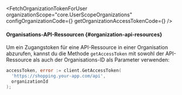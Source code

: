

<FetchOrganizationTokenForUser
  organizationScope="core.UserScopeOrganizations"
  configOrganizationCode={<ConfigOrganizationCode />}
  getOrganizationAccessTokenCode={<GetOrganizationAccessTokenCode />}
/>

#### Organisations-API-Ressourcen \{#organization-api-resources}

Um ein Zugangstoken für eine API-Ressource in einer Organisation abzurufen, kannst du die Methode `getAccessToken` mit sowohl der API-Ressource als auch der Organisations-ID als Parameter verwenden:

```go
accessToken, error := client.GetAccessToken(
  'https://shopping.your-app.com/api',
  organizationId
);
```
